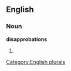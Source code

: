 
==English==

===Noun===
'''disapprobations'''

# {{plural of|[[disapprobation]]}}

[[Category:English plurals]]